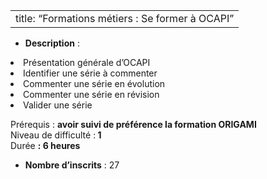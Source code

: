 
---
title: "Formations métiers : Se former à OCAPI "
---


- **Description** : <ol>
<li>Présentation générale d'OCAPI</li>
<li>Identifier une série à commenter</li>
<li>Commenter une série en évolution</li>
<li>Commenter une série en révision</li>
<li>Valider une série</li>
</ol>
<p>Prérequis : <strong>avoir suivi de préférence la formation ORIGAMI</strong><br>Niveau de difficulté :<strong> 1<br></strong>Durée <strong>: 6 heures</strong></p>
- **Nombre d'inscrits** : 27
